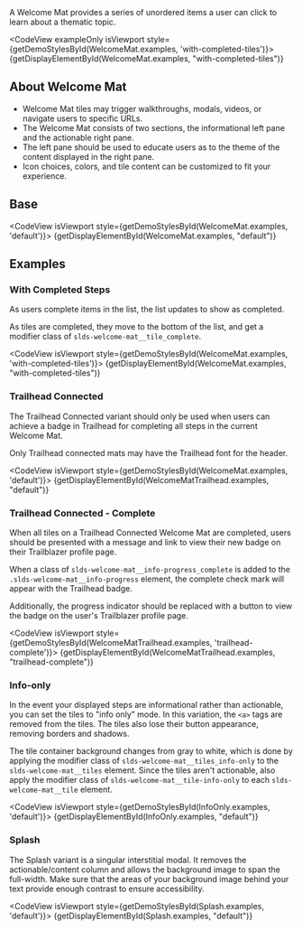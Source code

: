 
<div className="doc lead">
  A Welcome Mat provides a series of unordered items a user can click to learn about a thematic topic.
</div>

<CodeView exampleOnly isViewport style={getDemoStylesById(WelcomeMat.examples, 'with-completed-tiles')}>
  {getDisplayElementById(WelcomeMat.examples, "with-completed-tiles")}
</CodeView>

## About Welcome Mat

- Welcome Mat tiles may trigger walkthroughs, modals, videos, or navigate users to specific URLs.
- The Welcome Mat consists of two sections, the informational left pane and the actionable right pane.
- The left pane should be used to educate users as to the theme of the content displayed in the right pane.
- Icon choices, colors, and tile content can be customized to fit your experience.

## Base

<CodeView isViewport style={getDemoStylesById(WelcomeMat.examples, 'default')}>
  {getDisplayElementById(WelcomeMat.examples, "default")}
</CodeView>

## Examples

### With Completed Steps

As users complete items in the list, the list updates to show as completed.

As tiles are completed, they move to the bottom of the list, and get a modifier class of `slds-welcome-mat__tile_complete`.

<CodeView isViewport style={getDemoStylesById(WelcomeMat.examples, 'with-completed-tiles')}>
  {getDisplayElementById(WelcomeMat.examples, "with-completed-tiles")}
</CodeView>

### Trailhead Connected

The Trailhead Connected variant should only be used when users can achieve a badge in Trailhead for completing all steps in the current Welcome Mat.

Only Trailhead connected mats may have the Trailhead font for the header.

<CodeView isViewport style={getDemoStylesById(WelcomeMat.examples, 'default')}>
  {getDisplayElementById(WelcomeMatTrailhead.examples, "default")}
</CodeView>

### Trailhead Connected - Complete

When all tiles on a Trailhead Connected Welcome Mat are completed, users should be presented with a message and link to view their new badge on their Trailblazer profile page.

When a class of `slds-welcome-mat__info-progress_complete` is added to the `.slds-welcome-mat__info-progress` element, the complete check mark will appear with the Trailhead badge.

Additionally, the progress indicator should be replaced with a button to view the badge on the user's Trailblazer profile page.

<CodeView isViewport style={getDemoStylesById(WelcomeMatTrailhead.examples, 'trailhead-complete')}>
  {getDisplayElementById(WelcomeMatTrailhead.examples, "trailhead-complete")}
</CodeView>

### Info-only
In the event your displayed steps are informational rather than actionable, you can set the tiles to "info only" mode. In this variation, the `<a>` tags are removed from the tiles. The tiles also lose their button appearance, removing borders and shadows.

The tile container background changes from gray to white, which is done by applying the modifier class of `slds-welcome-mat__tiles_info-only` to the `slds-welcome-mat__tiles` element. Since the tiles aren't actionable, also apply the modifier class of `slds-welcome-mat__tile-info-only` to each `slds-welcome-mat__tile` element.

<CodeView isViewport style={getDemoStylesById(InfoOnly.examples, 'default')}>
  {getDisplayElementById(InfoOnly.examples, "default")}
</CodeView>

### Splash
The Splash variant is a singular interstitial modal. It removes the actionable/content column and allows the background image to span the full-width. Make sure that the areas of your background image behind your text provide enough contrast to ensure accessibility.

<CodeView isViewport style={getDemoStylesById(Splash.examples, 'default')}>
  {getDisplayElementById(Splash.examples, "default")}
</CodeView>
